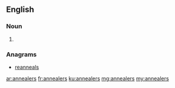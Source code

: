 ==English==

===Noun===
{{head|en}}

# {{plural of|annealer}}

===Anagrams===
* [[reanneals#English|reanneals]]

[[ar:annealers]]
[[fr:annealers]]
[[ku:annealers]]
[[mg:annealers]]
[[my:annealers]]